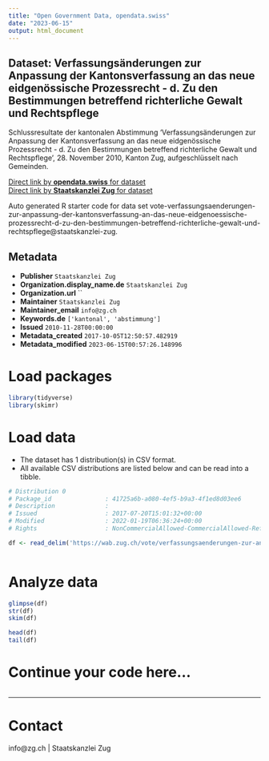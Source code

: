 ```yaml
---
title: "Open Government Data, opendata.swiss"
date: "2023-06-15"
output: html_document
---
```


## Dataset: Verfassungsänderungen zur Anpassung der Kantonsverfassung an das neue eidgenössische Prozessrecht - d. Zu den Bestimmungen betreffend richterliche Gewalt und Rechtspflege

Schlussresultate der kantonalen Abstimmung 'Verfassungsänderungen zur Anpassung der Kantonsverfassung an das neue eidgenössische Prozessrecht - d. Zu den Bestimmungen betreffend richterliche Gewalt und Rechtspflege', 28. November 2010, Kanton Zug, aufgeschlüsselt nach Gemeinden.

[Direct link by **opendata.swiss** for dataset](https://opendata.swiss/de/dataset/verfassungsanderungen-zur-anpassung-der-kantonsverfassung-an-das-neue-eidgenossische-prozessrec1)<br>
[Direct link by **Staatskanzlei Zug** for dataset](https://wab.zug.ch/vote/verfassungsaenderungen-zur-anpassung-der-kantonsverfassung-an-das-neue-eidgenoessische-prozessrecht-d-zu-den-bestimmungen-betreffend-richterliche-gewalt-und-rechtspflege/data)

Auto generated R starter code for data set vote-verfassungsaenderungen-zur-anpassung-der-kantonsverfassung-an-das-neue-eidgenoessische-prozessrecht-d-zu-den-bestimmungen-betreffend-richterliche-gewalt-und-rechtspflege@staatskanzlei-zug.

## Metadata

- **Publisher** `Staatskanzlei Zug`
- **Organization.display_name.de** `Staatskanzlei Zug`
- **Organization.url** ``
- **Maintainer** `Staatskanzlei Zug`
- **Maintainer_email** `info@zg.ch`
- **Keywords.de** `['kantonal', 'abstimmung']`
- **Issued** `2010-11-28T00:00:00`
- **Metadata_created** `2017-10-05T12:50:57.482919`
- **Metadata_modified** `2023-06-15T00:57:26.148996`


# Load packages

```r

library(tidyverse)
library(skimr)

```

# Load data

-   The dataset has 1 distribution(s) in CSV format.
-   All available CSV distributions are listed below and can be read into a tibble.

```r

# Distribution 0
# Package_id               : 41725a6b-a080-4ef5-b9a3-4f1ed8d03ee6
# Description              : 
# Issued                   : 2017-07-20T15:01:32+00:00
# Modified                 : 2022-01-19T06:36:24+00:00
# Rights                   : NonCommercialAllowed-CommercialAllowed-ReferenceRequired

df <- read_delim('https://wab.zug.ch/vote/verfassungsaenderungen-zur-anpassung-der-kantonsverfassung-an-das-neue-eidgenoessische-prozessrecht-d-zu-den-bestimmungen-betreffend-richterliche-gewalt-und-rechtspflege/data-csv')



```

# Analyze data

```r

glimpse(df)
str(df)
skim(df)

head(df)
tail(df)

```

# Continue your code here...

```r

```

------------------------------------------------------------------------

# Contact

info@zg.ch | Staatskanzlei Zug
